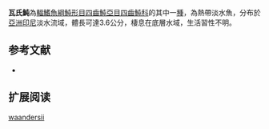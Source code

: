 {{Speciesbox
| name = 瓦氏魨
| image = 
| image_width = 250px
| status = NE
| status_system = IUCN3.1 
| genus = Tetraodon
| species = waandersii
| authority = [[Bleeker|Bleeker]], 1853
| synonyms = 
}}
'''瓦氏魨'''為[[輻鰭魚綱|輻鰭魚綱]][[魨形目|魨形目]][[四齒魨亞目|四齒魨亞目]][[四齒魨科|四齒魨科]]的其中一[[種|種]]，為熱帶淡水魚，分布於[[亞洲|亞洲]][[印尼|印尼]]淡水流域，體長可達3.6公分，棲息在底層水域，生活習性不明。
==参考文献==
*{{FishBase_species|genus=Tetraodon|species=waandersii|year=2014|month=3}}

== 扩展阅读 ==
{{refbegin}}
{{wikispecies-inline|Tetraodon waandersii|瓦氏魨}}
{{refend}}
{{Taxonbar|from=Q3759814}}

[[Category:魨屬|waandersii]]


{{魚類小作品}}